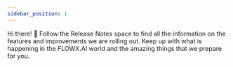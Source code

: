 ```yaml
---
sidebar_position: 1
---
```


Hi there! 👋 Follow the Release Notes space to find all the information on the features and improvements we are rolling out. Keep up with what is happening in the FLOWX.AI world and the amazing things that we prepare for you.

<Accordion title="v.3.x.x" icon= "files">
  <Card title ="v3.4.7-January 2024" href ="/release-notes/v3.4.7-january-2024">
  </Card>

  <Card title ="v3.4.0-September 2024" href ="/release-notes/v3.4.0-september-2024">
  </Card>

</Accordion>